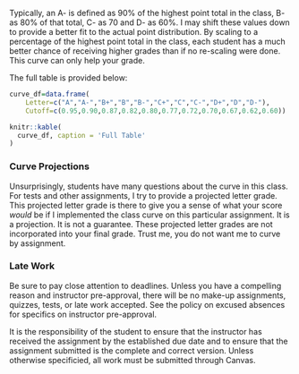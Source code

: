
Typically, an A- is defined as 90% of the highest point total in the class, B- as 80% of that total, C- as 70 and D- as 60%. 
I may shift these values down to provide a better fit to the actual point distribution. 
By scaling to a percentage of the highest point total in the class, each student has a much better chance of receiving higher grades than if no re-scaling were done. 
This curve can only help your grade. 

The full table is provided below:
```r

curve_df=data.frame(
	Letter=c("A","A-","B+","B","B-","C+","C","C-","D+","D","D-"),
	Cutoff=c(0.95,0.90,0.87,0.82,0.80,0.77,0.72,0.70,0.67,0.62,0.60))

knitr::kable(
  curve_df, caption = 'Full Table'
)
```

### Curve Projections

Unsurprisingly, students have many questions about the curve in this class. For tests and other assignments, I try to provide a projected letter grade. 
This projected letter grade is there to give you a sense of what your score *would* be if I implemented the class curve on this particular assignment. 
It is a projection. It is not a guarantee. These projected letter grades are not incorporated into your final grade. Trust me, you do not want me to curve by assignment.


### Late Work
Be sure to pay close attention to deadlines. Unless you have a compelling reason and instructor pre-approval, there will be no make-up assignments, quizzes, tests, or late work accepted. See the policy on excused absences for specifics on instructor pre-approval. 

It is the responsibility of the student to ensure that the instructor has received the assignment by the established due date and to ensure that the assignment submitted is the complete and correct version. Unless otherwise specificied, all work must be submitted through Canvas.

